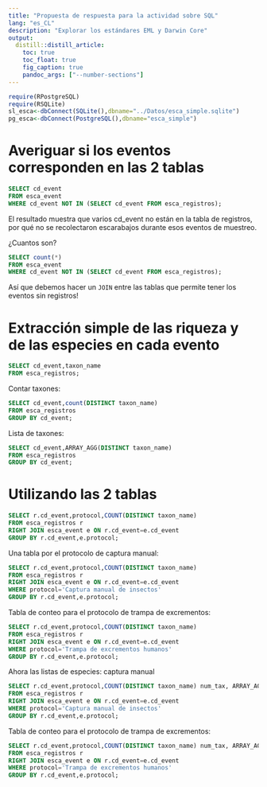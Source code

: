 ```yaml
---
title: "Propuesta de respuesta para la actividad sobre SQL"
lang: "es_CL"
description: "Explorar los estándares EML y Darwin Core"
output:
  distill::distill_article:
    toc: true
    toc_float: true
    fig_caption: true
    pandoc_args: ["--number-sections"]
---
```

```r
require(RPostgreSQL)
require(RSQLite)
sl_esca<-dbConnect(SQLite(),dbname="../Datos/esca_simple.sqlite")
pg_esca<-dbConnect(PostgreSQL(),dbname="esca_simple")
```


# Averiguar si los eventos corresponden en las 2 tablas

```sql
SELECT cd_event
FROM esca_event
WHERE cd_event NOT IN (SELECT cd_event FROM esca_registros);
```

El resultado muestra que varios cd_event no están en la tabla de registros, por qué no se recolectaron escarabajos durante esos eventos de muestreo.

¿Cuantos son?

```sql
SELECT count(*)
FROM esca_event
WHERE cd_event NOT IN (SELECT cd_event FROM esca_registros);
```

Así que debemos hacer un `JOIN` entre las tablas que permite tener los eventos sin registros!

# Extracción simple de las riqueza y de las especies en cada evento

```sql
SELECT cd_event,taxon_name
FROM esca_registros;
```

Contar taxones:

```sql
SELECT cd_event,count(DISTINCT taxon_name)
FROM esca_registros
GROUP BY cd_event;
```

Lista de taxones:


```sql
SELECT cd_event,ARRAY_AGG(DISTINCT taxon_name)
FROM esca_registros
GROUP BY cd_event;
```

# Utilizando las 2 tablas

```sql
SELECT r.cd_event,protocol,COUNT(DISTINCT taxon_name)
FROM esca_registros r
RIGHT JOIN esca_event e ON r.cd_event=e.cd_event
GROUP BY r.cd_event,e.protocol;
```

Una tabla por el protocolo de captura manual:


```sql
SELECT r.cd_event,protocol,COUNT(DISTINCT taxon_name)
FROM esca_registros r
RIGHT JOIN esca_event e ON r.cd_event=e.cd_event
WHERE protocol='Captura manual de insectos'
GROUP BY r.cd_event,e.protocol;
```


Tabla de conteo para el protocolo de trampa de excrementos:

```sql
SELECT r.cd_event,protocol,COUNT(DISTINCT taxon_name)
FROM esca_registros r
RIGHT JOIN esca_event e ON r.cd_event=e.cd_event
WHERE protocol='Trampa de excrementos humanos'
GROUP BY r.cd_event,e.protocol;
```


Ahora las listas de especies: captura manual


```sql
SELECT r.cd_event,protocol,COUNT(DISTINCT taxon_name) num_tax, ARRAY_AGG(DISTINCT taxon_name) list_tax
FROM esca_registros r
RIGHT JOIN esca_event e ON r.cd_event=e.cd_event
WHERE protocol='Captura manual de insectos'
GROUP BY r.cd_event,e.protocol;
```


Tabla de conteo para el protocolo de trampa de excrementos:

```sql
SELECT r.cd_event,protocol,COUNT(DISTINCT taxon_name) num_tax, ARRAY_AGG(DISTINCT taxon_name) list_tax
FROM esca_registros r
RIGHT JOIN esca_event e ON r.cd_event=e.cd_event
WHERE protocol='Trampa de excrementos humanos'
GROUP BY r.cd_event,e.protocol;
```
